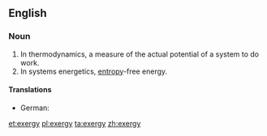 ==English==

===Noun===
{{wikipedia}}
{{en-noun|exergies|-}}

# In thermodynamics, a measure of the actual potential of a system to do work.
# In systems energetics, [[entropy]]-free energy.

====Translations====
{{trans-top|measure of the actual potential of a system to do work}}
* German: {{t-|de|Exergie|f}}
{{trans-mid}}
{{trans-bottom}}

{{trans-top|entropy-free energy}}
{{trans-mid}}
{{trans-bottom}}

[[et:exergy]]
[[pl:exergy]]
[[ta:exergy]]
[[zh:exergy]]